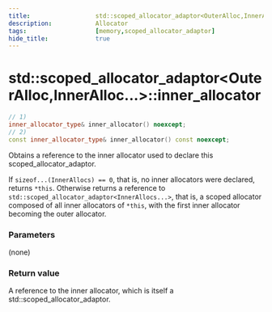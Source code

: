 ```yaml
---
title:                  std::scoped_allocator_adaptor<OuterAlloc,InnerAlloc...>::inner_allocator
description:            Allocator
tags:                   [memory,scoped_allocator_adaptor]
hide_title:             true
---
```


# std::scoped_allocator_adaptor&lt;OuterAlloc,InnerAlloc...>::inner_allocator

```cpp title='Since C++11'
// 1)
inner_allocator_type& inner_allocator() noexcept;
// 2)
const inner_allocator_type& inner_allocator() const noexcept;
```
Obtains a reference to the inner allocator used to declare this scoped_allocator_adaptor.

If `sizeof...(InnerAllocs) == 0`, that is, no inner allocators were declared, returns `*this`. 
Otherwise returns a reference to `std::scoped_allocator_adaptor<InnerAllocs...>`, that is, 
a scoped allocator composed of all inner allocators of `*this`, with the first inner allocator becoming the outer allocator.

### Parameters
(none)

### Return value
A reference to the inner allocator, which is itself a std::scoped_allocator_adaptor.